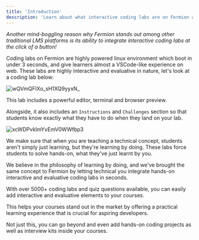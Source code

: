 ```yaml
---
title: 'Introduction'
description: 'Learn about what interactive coding labs are on Fermion and how you can use them'
---
```


_Another mind-boggling reason why Fermion stands out among other traditional LMS platforms is its ability to integrate interactive coding labs at the click of a button!_

Coding labs on Fermion are highly powered linux environment which boot in under 3 seconds, and give learners almost a VSCode-like experience on web. These labs are highly interactive and evaluative in nature, let's look at a coding lab below:

![wQVmQFIXo_sH1XQ9yyxN_](https://creator-assets.codedamn.com/fermion-instructor/02-08-2024/instructor_66467ae8ada1f52e23942268/wQVmQFIXo_sH1XQ9yyxN_)

This lab includes a powerful editor, terminal and browser preview.

Alongside, it also includes an `Instructions` and `Challenges` section so that students know exactly what they have to do when they land on your lab.

![xcWDPvkImYvEmV0WWfbp3](https://creator-assets.codedamn.com/fermion-instructor/02-08-2024/instructor_66467ae8ada1f52e23942268/xcWDPvkImYvEmV0WWfbp3)

We make sure that when you are teaching a technical concept, students aren't simply just learning, but they're learning by doing. These labs force students to solve hands-on, what they've just learnt by you.

We believe in the philosophy of learning by doing, and we've brought the same concept to Fermion by letting technical you integrate hands-on interactive and evaluative coding labs in seconds.

With over 5000+ coding labs and quiz questions available, you can easily add interactive and evaluative elements to your courses.

This helps your courses stand out in the market by offering a practical learning experience that is crucial for aspiring developers.

Not just this, you can go beyond and even add hands-on coding projects as well as interview kits inside your courses.
